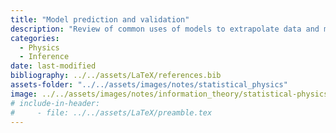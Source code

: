 ```yaml
---
title: "Model prediction and validation"
description: "Review of common uses of models to extrapolate data and methods to validate those predictions."
categories:
  - Physics
  - Inference
date: last-modified
bibliography: ../../assets/LaTeX/references.bib
assets-folder: "../../assets/images/notes/statistical_physics"
image: ../../assets/images/notes/information_theory/statistical-physics.svg
# include-in-header:
#     - file: ../../assets/LaTeX/preamble.tex
---
```


